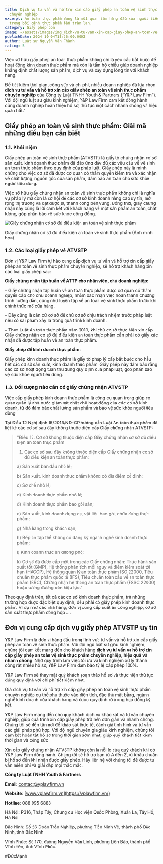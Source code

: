 ```yaml
---
title: Dịch vụ tư vấn và hỗ trợ xin cấp giấy phép an toàn vệ sinh thực phẩm
  chuyên nghiệp
excerpt: An toàn thực phẩm đang là mối quan tâm hàng đầu của người tiêu dùng
  trong bối cảnh thực phẩm bẩn tràn lan.
category: Giấy phép con
image: ~/assets/images/img_dich-vu-tu-van-xin-cap-giay-phep-an-toan-ve-sinh-thuc-pham.jpg
publishDate: 2024-10-04T15:38:00.000Z
author: Luật sư Nguyễn Văn Thành
rating: 5
---
```

Việc sở hữu giấy phép an toàn thực phẩm không chỉ là yêu cầu bắt buộc để hoạt động kinh doanh thực phẩm mà còn là tấm hộ chiếu giúp doanh nghiệp khẳng định chất lượng sản phẩm, dịch vụ và xây dựng lòng tin với khách hàng.

Để tiết kiệm thời gian, công sức và chi phí, nhiều doanh nghiệp đã lựa chọn **dịch vụ tư vấn và hỗ trợ xin cấp giấy phép an toàn vệ sinh thực phẩm chuyên nghiệp** của Công ty Luật TNHH Youth & Partners (“Y&P Law Firm”). Với đội ngũ luật sư giàu kinh nghiệm, Y&P Law Firm cam kết đồng hành cùng doanh nghiệp hoàn thiện hồ sơ, thủ tục một cách nhanh chóng và hiệu quả nhất."

## Giấy phép an toàn vệ sinh thực phẩm: Giải mã những điều bạn cần biết

### 1.1. Khái niệm

Giấy phép an toàn vệ sinh thực phẩm (ATVSTP) là giấy tờ chứng nhận cơ sở sản xuất, kinh doanh thực phẩm đã đáp ứng đầy đủ các yêu cầu về vệ sinh an toàn thực phẩm theo quy định của pháp luật. Giấy phép này là minh chứng cho việc cơ sở đã được cơ quan có thẩm quyền kiểm tra và xác nhận về chất lượng, nguồn gốc của sản phẩm, đảm bảo an toàn cho sức khỏe người tiêu dùng.

Việc sở hữu giấy chứng nhận an toàn vệ sinh thực phẩm không chỉ là nghĩa vụ pháp lý mà còn là cơ hội để các cơ sở kinh doanh nâng cao uy tín, mở rộng thị trường và đạt được sự thành công bền vững. Đồng thời, giấy chứng nhận này cũng là lời cam kết với khách hàng về một sản phẩm an toàn, chất lượng, góp phần bảo vệ sức khỏe cộng đồng.

![Giấy chứng nhận cơ sở đủ điều kiện an toàn vệ sinh thực phẩm](~/assets/images/giấy-chứng-nhận-cơ-sở-đủ-điều-kiện-an-toàn-vệ-sinh-thực-phẩm.png "Giấy chứng nhận cơ sở đủ điều kiện an toàn vệ sinh thực phẩm")

Giấy chứng nhận cơ sở đủ điều kiện an toàn vệ sinh thực phẩm (Ảnh minh họa)

### 1.2. Các loại giấy phép về ATVSTP 

Đơn vị Y&P Law Firm tự hào cung cấp dịch vụ tư vấn và hỗ trợ xin cấp giấy phép an toàn vệ sinh thực phẩm chuyên nghiệp, sẽ hỗ trợ khách hàng xin các loại giấy phép sau:

**Giấy chứng nhận tập huấn về ATTP cho nhân viên, chủ doanh nghiệp:**

\- Giấy chứng nhận tập huấn về an toàn thực phẩm được cơ quan có thẩm quyền cấp cho chủ doanh nghiệp, nhằm xác nhận việc hoàn thành chương trình hướng dẫn, cũng như luyện tập về an toàn vệ sinh thực phẩm trước khi chính thức mở cửa hàng. 

\- Đây cũng là căn cứ cơ sở để chủ cơ sở chịu trách nhiệm trước pháp luật nếu có sai phạm xảy ra trong quá trình kinh doanh. 

\- Theo Luật An toàn thực phẩm năm 2010, khi chủ cơ sở thực hiện xin cấp Giấy chứng nhận cơ sở đủ điều kiện an toàn thực phẩm cần phải có giấy xác nhận đã được tập huấn về an toàn thực phẩm.

**Giấy phép để kinh doanh thực phẩm**: 

Giấy phép kinh doanh thực phẩm là giấy tờ pháp lý cấp bắt buộc cho hầu hết các cơ sở sản xuất, kinh doanh thực phẩm. Giấy phép này đảm bảo rằng các cơ sở hoạt động tuân thủ đúng quy định của pháp luật, góp phần bảo vệ sức khỏe người tiêu dùng.

### 1.3. Đối tượng nào cần có giấy chứng nhận ATVSTP

Việc cấp giấy phép kinh doanh thực phẩm là công cụ quan trọng giúp cơ quan quản lý nhà nước giám sát chặt chẽ hoạt động của các cơ sở kinh doanh, từ đó đảm bảo chất lượng sản phẩm và bảo vệ sức khỏe người tiêu dùng.

Tại Điều 12 Nghị định 15/2018/NĐ-CP hướng dẫn Luật An toàn thực phẩm đã liệt kê các cơ sở sau đây không thuộc diện cấp Giấy chứng nhận ATVSTP:

> "Điều 12. Cơ sở không thuộc diện cấp Giấy chứng nhận cơ sở đủ điều kiện an toàn thực phẩm
>
> 1. Các cơ sở sau đây không thuộc diện cấp Giấy chứng nhận cơ sở đủ điều kiện an toàn thực phẩm:
>
> a) Sản xuất ban đầu nhỏ lẻ;
>
> b) Sản xuất, kinh doanh thực phẩm không có địa điểm cố định;
>
> c) Sơ chế nhỏ lẻ;
>
> d) Kinh doanh thực phẩm nhỏ lẻ;
>
> đ) Kinh doanh thực phẩm bao gói sẵn;
>
> e) Sản xuất, kinh doanh dụng cụ, vật liệu bao gói, chứa đựng thực phẩm;
>
> g) Nhà hàng trong khách sạn;
>
> h) Bếp ăn tập thể không có đăng ký ngành nghề kinh doanh thực phẩm;
>
> i) Kinh doanh thức ăn đường phố; 
>
> k) Cơ sở đã được cấp một trong các Giấy chứng nhận: Thực hành sản xuất tốt (GMP), Hệ thống phân tích mối nguy và điểm kiểm soát tới hạn (HACCP), Hệ thống quản lý an toàn thực phẩm ISO 22000, Tiêu chuẩn thực phẩm quốc tế (IFS), Tiêu chuẩn toàn cầu về an toàn thực phẩm (BRC), Chứng nhận hệ thống an toàn thực phẩm (FSSC 22000) hoặc tương đương còn hiệu lực."

Theo quy định trên, tất cả các cơ sở kinh doanh thực phẩm, trừ những trường hợp được đặc biệt quy định, đều phải có giấy phép kinh doanh thực phẩm. Ví dụ như các nhà hàng, đơn vị cung cấp suất ăn công nghiệp, cơ sở sản xuất thực phẩm đóng hộp ….

## Đơn vị cung cấp dịch vụ giấy phép ATVSTP uy tín

Y&P Law Firm là đơn vị hàng đầu trong lĩnh vực tư vấn và hỗ trợ xin cấp giấy phép an toàn vệ sinh thực phẩm. Với đội ngũ luật sư giàu kinh nghiệm, chúng tôi cam kết mang đến cho khách hàng **dịch vụ tư vấn và hỗ trợ xin cấp giấy phép an toàn vệ sinh thực phẩm chuyên nghiệp, hiệu quả và nhanh chóng**. Nhờ quy trình làm việc tối ưu và kinh nghiệm xử lý thành công rất nhiều hồ sơ, Y&P Law Firm đảm bảo tỷ lệ cấp phép 100%.

Y&P Law Firm sẽ thay mặt quý khách soạn thảo hồ sơ và thực hiện thủ tục đúng quy định với chi phí tiết kiệm nhất.

Giá dịch vụ tư vấn và hỗ trợ xin cấp giấy phép an toàn vệ sinh thực phẩm chuyên nghiệp cụ thể phụ thuộc vào diện tích, đặc thù mặt bằng, ngành nghề kinh doanh của khách hàng và được quy định rõ trong hợp đồng ký kết.

Y&P Law Firm mang đến cho quý khách dịch vụ khảo sát và tư vấn chuyên nghiệp, giúp quá trình xin cấp giấy phép trở nên đơn giản và nhanh chóng. Chúng tôi sẽ đến tận nơi để khảo sát thực tế, đánh giá tình hình và tư vấn các giải pháp phù hợp. Với đội ngũ chuyên gia giàu kinh nghiệm, chúng tôi cam kết hoàn tất hồ sơ trong thời gian sớm nhất, giúp quý khách tiết kiệm thời gian và công sức

Xin cấp giấy chứng nhận ATVSTP không còn là nỗi lo của quý khách khi có Y&P Law Firm đồng hành. Chúng tôi sẽ hỗ trợ bạn từ A đến Z, từ khâu chuẩn bị hồ sơ đến khi nhận được giấy phép. Hãy liên hệ với chúng tôi để được tư vấn miễn phí và giải đáp mọi thắc mắc.



**Công ty Luật TNHH Youth & Partners**

**Email**: contact@yplawfirm.vn

**Website**: [www.yplawfirm.vn](https://yplawfirm.vn/)

**Hotline**: 088 995 6888

Hà Nội: P316, Tháp Tây, Chung cư Học viện Quốc Phòng, Xuân La, Tây Hồ, Hà Nội

Bắc Ninh: Số 26 Đoàn Trần Nghiệp, phường Tiền Ninh Vệ, thành phố Bắc Ninh, tỉnh Bắc Ninh

Vĩnh Phúc: Số 170, đường Nguyễn Văn Linh, phường Liên Bảo, thành phố Vĩnh Yên, tỉnh Vĩnh Phúc.

\#ĐứcMạnh
